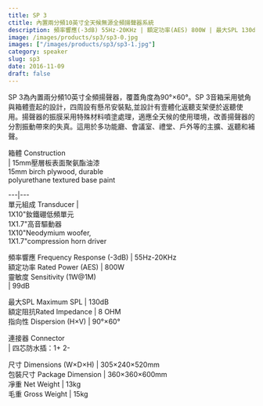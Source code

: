 ```yaml
---
title: SP 3
ctitle: 內置兩分頻10英寸全天候無源全頻揚聲器系統
description: 頻率響應(-3dB) 55Hz-20KHz | 額定功率(AES) 800W | 最大SPL 130dB
image: /images/products/sp3/sp3-0.jpg
images: ["/images/products/sp3/sp3-1.jpg"]
category: speaker
slug: sp3
date: 2016-11-09
draft: false
---
```


  
SP 3為內置兩分頻10英寸全頻揚聲器，覆蓋角度為90°×60°。SP
3音箱采用號角與箱體壹起的設計，四周設有懸吊安裝點,並設計有壹體化返聽支架便於返聽使用。揚聲器的振膜采用特殊材料噴塗處理，適應全天候的使用環境，改善揚聲器的分割振動帶來的失真。這用於多功能廳、會議室、禮堂、戶外等的主擴、返聽和補聲。  
  
  
  
  
  
  
箱體 Construction  
|  15mm壓層板表面聚氨酯油漆  
15mm birch plywood, durable  
polyurethane textured base paint  
  
---|---  
單元組成 Transducer  |    
1X10"釹鐵硼低頻單元  
1X1.7"高音驅動器  
1X10"Neodymium woofer,  
1X1.7"compression horn driver  
  
頻率響應 Frequency Response (-3dB)  |  55Hz-20KHz   
額定功率 Rated Power (AES)  |  800W   
靈敏度 Sensitivity (1W@1M)  
|  99dB  
  
最大SPL Maximum SPL  |  130dB   
額定阻抗Rated Impedance  |  8 OHM   
指向性 Dispersion (H×V)  |  90°×60°   
  
連接器 Connector  
|  四芯防水插：1+ 2-  
  
尺寸 Dimensions (W×D×H)  |  305×240×520mm   
包裝尺寸 Package Dimension  |  360×360×600mm   
凈重 Net Weight  |  13kg   
毛重 Gross Weight  |  15kg 



